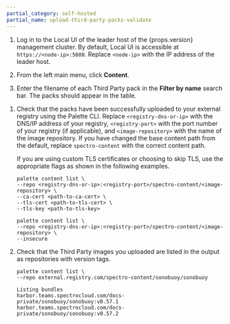 ```yaml
---
partial_category: self-hosted
partial_name: upload-third-party-packs-validate
---
```


<Tabs groupId="registry-type">

<TabItem value="internal-zot-registry" label="Internal Zot Registry">

1. Log in to the Local UI of the leader host of the {props.version} management cluster. By default, Local UI is accessible at `https://<node-ip>:5080`. Replace `<node-ip>` with the IP address of the leader host.

2. From the left main menu, click **Content**.

3. Enter the filename of each Third Party pack in the **Filter by name** search bar. The packs should appear in the table.

</TabItem>

<TabItem value="external-registry" label="External Registry">

1. Check that the packs have been successfully uploaded to your external registry using the Palette CLI. Replace `<registry-dns-or-ip>` with the DNS/IP address of your registry, `<registry-port>` with the port number of your registry (if applicable), and `<image-repository>` with the name of the image repository. If you have changed the base content path from the default, replace `spectro-content` with the correct content path.

   If you are using custom TLS certificates or choosing to skip TLS, use the appropriate flags as shown in the following examples.

   <Tabs groupId="tls-palette-cli">

   <TabItem label="Custom TLS Certificate" value="custom-tls-certificate">

   ```shell
   palette content list \
   --repo <registry-dns-or-ip>:<registry-port>/spectro-content/<image-repository> \
   --ca-cert <path-to-ca-cert> \
   --tls-cert <path-to-tls-cert> \
   --tls-key <path-to-tls-key>
   ```

   </TabItem>

   <TabItem label="Skip TLS" value="skip-tls">

   ```shell
   palette content list \
   --repo <registry-dns-or-ip>:<registry-port>/spectro-content/<image-repository> \
   --insecure
   ```

   </TabItem>

   </Tabs>

2. Check that the Third Party images you uploaded are listed in the output as repositories with version tags.

   ```shell hideClipboard title="Example command"
   palette content list \
   --repo external.registry.com/spectro-content/sonobuoy/sonobuoy
   ```

   ```shell hideClipboard title="Example output"
   Listing bundles
   harbor.teams.spectrocloud.com/docs-private/sonobuoy/sonobuoy:v0.57.1
   harbor.teams.spectrocloud.com/docs-private/sonobuoy/sonobuoy:v0.57.2
   ```

</TabItem>

</Tabs>